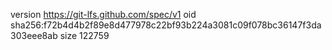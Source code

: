 version https://git-lfs.github.com/spec/v1
oid sha256:f72b4d4b2f89e8d477978c22bf93b224a3081c09f078bc36147f3da303eee8ab
size 122759
